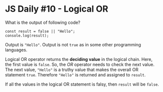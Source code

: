 
<Layout>
<SEO title="JS Daily #10 - Logical OR" />
<JSLayout>

# JS Daily #10 - Logical OR

What is the output of following code?

```javascript{numberLines: true}
const result = false || "Hello";
console.log(result);
```

<Divider />

Output is `"Hello"`. Output is not `true` as in some other programming languages.

Logical OR operator returns the **deciding value** in the logical chain. Here, the first value is `false`. So, the _OR_ operator needs to check the next value. The next value, `"Hello"` is a truthy value that makes the overall OR statement `true`. Therefore `"Hello"` is returned and assigned to `result`.

If all the values in the logical OR statement is falsy, then `result` will be `false`.

</JSLayout>
</Layout>
